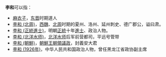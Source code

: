 '''李和'''可以指：
* [[麻衣子|麻衣子]]，[[东晋|东晋]]时期道人
* [[李和_(北周)|李和 (北周)]]，[[西魏|西魏]]、[[北周|北周]]时期的夏州、洛州、延州刺史、德广郡公，谥曰肃。
* [[李和_(正統進士)|李和 (正統進士)]]，明朝[[正统_(年号)|正統]]十年[[進士|進士]]、政治人物。
* [[李和_(北洋水师)|李和 (北洋水师)]]，[[北洋水师|北洋水师]]后军前营都司，平远号管带
* [[李和_(朝鮮)|李和 (朝鮮)]]，[[朝鮮王朝|朝鮮王朝]][[領議政|領議政]]，封義安大君
* [[李和_(1926年)|李和 (1926年)]]，中华人民共和国政治人物，曾任黑龙江省政协副主席
{{disambig|Cat=二字李姓人名消歧義|he}}